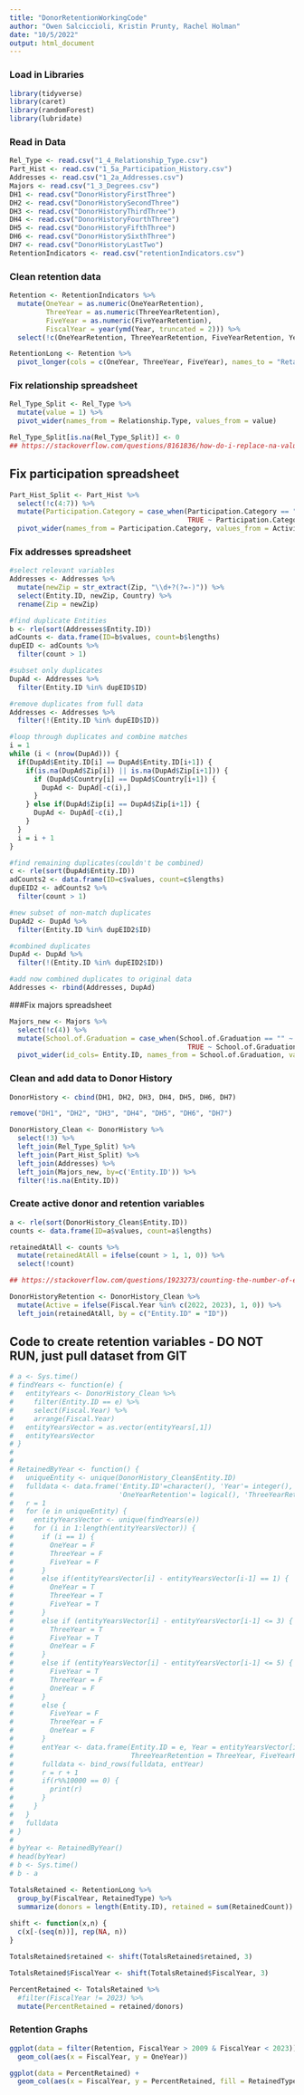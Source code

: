 ```yaml
---
title: "DonorRetentionWorkingCode"
author: "Owen Salciccioli, Kristin Prunty, Rachel Holman"
date: "10/5/2022"
output: html_document
---
```


### Load in Libraries
```r
library(tidyverse)
library(caret)
library(randomForest)
library(lubridate)
```

### Read in Data
```r
Rel_Type <- read.csv("1_4_Relationship_Type.csv")
Part_Hist <- read.csv("1_5a_Participation_History.csv")
Addresses <- read.csv("1_2a_Addresses.csv")
Majors <- read.csv("1_3_Degrees.csv")
DH1 <- read.csv("DonorHistoryFirstThree")
DH2 <- read.csv("DonorHistorySecondThree")
DH3 <- read.csv("DonorHistoryThirdThree")
DH4 <- read.csv("DonorHistoryFourthThree")
DH5 <- read.csv("DonorHistoryFifthThree")
DH6 <- read.csv("DonorHistorySixthThree")
DH7 <- read.csv("DonorHistoryLastTwo")
RetentionIndicators <- read.csv("retentionIndicators.csv")
```

### Clean retention data
```r
Retention <- RetentionIndicators %>%
  mutate(OneYear = as.numeric(OneYearRetention),
         ThreeYear = as.numeric(ThreeYearRetention),
         FiveYear = as.numeric(FiveYearRetention),
         FiscalYear = year(ymd(Year, truncated = 2))) %>%
  select(!c(OneYearRetention, ThreeYearRetention, FiveYearRetention, Year))

RetentionLong <- Retention %>%
  pivot_longer(cols = c(OneYear, ThreeYear, FiveYear), names_to = "RetainedType", values_to = "RetainedCount")
```

### Fix relationship spreadsheet
```r
Rel_Type_Split <- Rel_Type %>%
  mutate(value = 1) %>%
  pivot_wider(names_from = Relationship.Type, values_from = value)

Rel_Type_Split[is.na(Rel_Type_Split)] <- 0 
## https://stackoverflow.com/questions/8161836/how-do-i-replace-na-values-with-zeros-in-an-r-dataframe%5C
```

## Fix participation spreadsheet
```r
Part_Hist_Split <- Part_Hist %>%
  select(!c(4:7)) %>%
  mutate(Participation.Category = case_when(Participation.Category == "" ~ "Uncategorized",
                                            TRUE ~ Participation.Category)) %>%
  pivot_wider(names_from = Participation.Category, values_from = Activity.Name, values_fn = list)
```

### Fix addresses spreadsheet
```r
#select relevant variables
Addresses <- Addresses %>%
  mutate(newZip = str_extract(Zip, "\\d+?(?=-)")) %>%
  select(Entity.ID, newZip, Country) %>%
  rename(Zip = newZip)

#find duplicate Entities
b <- rle(sort(Addresses$Entity.ID))
adCounts <- data.frame(ID=b$values, count=b$lengths)
dupEID <- adCounts %>%
  filter(count > 1) 

#subset only duplicates
DupAd <- Addresses %>%
  filter(Entity.ID %in% dupEID$ID)

#remove duplicates from full data
Addresses <- Addresses %>%
  filter(!(Entity.ID %in% dupEID$ID))

#loop through duplicates and combine matches
i = 1
while (i < (nrow(DupAd))) {
  if(DupAd$Entity.ID[i] == DupAd$Entity.ID[i+1]) {
    if(is.na(DupAd$Zip[i]) || is.na(DupAd$Zip[i+1])) {
      if (DupAd$Country[i] == DupAd$Country[i+1]) {
        DupAd <- DupAd[-c(i),]
      }
    } else if(DupAd$Zip[i] == DupAd$Zip[i+1]) {
      DupAd <- DupAd[-c(i),]
    }
  }
  i = i + 1
}

#find remaining duplicates(couldn't be combined)
c <- rle(sort(DupAd$Entity.ID))
adCounts2 <- data.frame(ID=c$values, count=c$lengths)
dupEID2 <- adCounts2 %>%
  filter(count > 1) 

#new subset of non-match duplicates
DupAd2 <- DupAd %>%
  filter(Entity.ID %in% dupEID2$ID)

#combined duplicates
DupAd <- DupAd %>%
  filter(!(Entity.ID %in% dupEID2$ID))

#add now combined duplicates to original data
Addresses <- rbind(Addresses, DupAd)

```

###Fix majors spreadsheet
```r
Majors_new <- Majors %>%
  select(!c(4)) %>%
  mutate(School.of.Graduation = case_when(School.of.Graduation == "" ~ "No College",
                                            TRUE ~ School.of.Graduation)) %>%
  pivot_wider(id_cols= Entity.ID, names_from = School.of.Graduation, values_from = Major, values_fn = list, unused_fn = max)

```

### Clean and add data to Donor History
```r
DonorHistory <- cbind(DH1, DH2, DH3, DH4, DH5, DH6, DH7)

remove("DH1", "DH2", "DH3", "DH4", "DH5", "DH6", "DH7")

DonorHistory_Clean <- DonorHistory %>%
  select(!3) %>%
  left_join(Rel_Type_Split) %>%
  left_join(Part_Hist_Split) %>%
  left_join(Addresses) %>%
  left_join(Majors_new, by=c('Entity.ID')) %>%
  filter(!is.na(Entity.ID))
```

### Create active donor and retention variables
```r
a <- rle(sort(DonorHistory_Clean$Entity.ID))
counts <- data.frame(ID=a$values, count=a$lengths)

retainedAtAll <- counts %>%
  mutate(retainedAtAll = ifelse(count > 1, 1, 0)) %>%
  select(!count)

## https://stackoverflow.com/questions/1923273/counting-the-number-of-elements-with-the-values-of-x-in-a-vector

DonorHistoryRetention <- DonorHistory_Clean %>%
  mutate(Active = ifelse(Fiscal.Year %in% c(2022, 2023), 1, 0)) %>%
  left_join(retainedAtAll, by = c("Entity.ID" = "ID"))
```

## Code to create retention variables - DO NOT RUN, just pull dataset from GIT
```r
# a <- Sys.time()
# findYears <- function(e) {
#   entityYears <- DonorHistory_Clean %>%
#     filter(Entity.ID == e) %>%
#     select(Fiscal.Year) %>%
#     arrange(Fiscal.Year)
#   entityYearsVector = as.vector(entityYears[,1])
#   entityYearsVector
# }
# 
# 
# RetainedByYear <- function() {
#   uniqueEntity <- unique(DonorHistory_Clean$Entity.ID)
#   fulldata <- data.frame('Entity.ID'=character(), 'Year'= integer(), 
#                          'OneYearRetention'= logical(), 'ThreeYearRetention'= logical(), 'FiveYearRetention'= logical())
#   r = 1
#   for (e in uniqueEntity) {
#     entityYearsVector <- unique(findYears(e))
#     for (i in 1:length(entityYearsVector)) {
#       if (i == 1) {
#         OneYear = F
#         ThreeYear = F
#         FiveYear = F
#       }
#       else if(entityYearsVector[i] - entityYearsVector[i-1] == 1) {
#         OneYear = T
#         ThreeYear = T
#         FiveYear = T
#       }
#       else if (entityYearsVector[i] - entityYearsVector[i-1] <= 3) {
#         ThreeYear = T
#         FiveYear = T
#         OneYear = F
#       }
#       else if (entityYearsVector[i] - entityYearsVector[i-1] <= 5) {
#         FiveYear = T
#         ThreeYear = F
#         OneYear = F
#       }
#       else {
#         FiveYear = F
#         ThreeYear = F
#         OneYear = F
#       }
#       entYear <- data.frame(Entity.ID = e, Year = entityYearsVector[i], OneYearRetention = OneYear, 
#                             ThreeYearRetention = ThreeYear, FiveYearRetention = FiveYear)
#       fulldata <- bind_rows(fulldata, entYear)
#       r = r + 1
#       if(r%%10000 == 0) {
#         print(r)
#       }
#     }
#   }
#   fulldata
# }
# 
# byYear <- RetainedByYear()
# head(byYear)
# b <- Sys.time()
# b - a
```

```r
TotalsRetained <- RetentionLong %>%
  group_by(FiscalYear, RetainedType) %>%
  summarize(donors = length(Entity.ID), retained = sum(RetainedCount))
  
shift <- function(x,n) {
  c(x[-(seq(n))], rep(NA, n))
}

TotalsRetained$retained <- shift(TotalsRetained$retained, 3)

TotalsRetained$FiscalYear <- shift(TotalsRetained$FiscalYear, 3)

PercentRetained <- TotalsRetained %>%
  #filter(FiscalYear != 2023) %>%
  mutate(PercentRetained = retained/donors)
```

### Retention Graphs
```r
ggplot(data = filter(Retention, FiscalYear > 2009 & FiscalYear < 2023)) +
  geom_col(aes(x = FiscalYear, y = OneYear))

ggplot(data = PercentRetained) +
  geom_col(aes(x = FiscalYear, y = PercentRetained, fill = RetainedType), position = "dodge")
```

